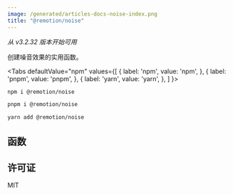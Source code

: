```yaml
---
image: /generated/articles-docs-noise-index.png
title: "@remotion/noise"
---
```



_从 v3.2.32 版本开始可用_

创建噪音效果的实用函数。


<Tabs
defaultValue="npm"
values={[
{ label: 'npm', value: 'npm', },
{ label: 'pnpm', value: 'pnpm', },
{ label: 'yarn', value: 'yarn', },
]
}>
<TabItem value="npm">

```bash
npm i @remotion/noise
```

  </TabItem>

  <TabItem value="pnpm">

```bash
pnpm i @remotion/noise
```

  </TabItem>

  <TabItem value="yarn">

```bash
yarn add @remotion/noise
```

  </TabItem>
</Tabs>

## 函数

<TableOfContents/>

## 许可证

MIT

